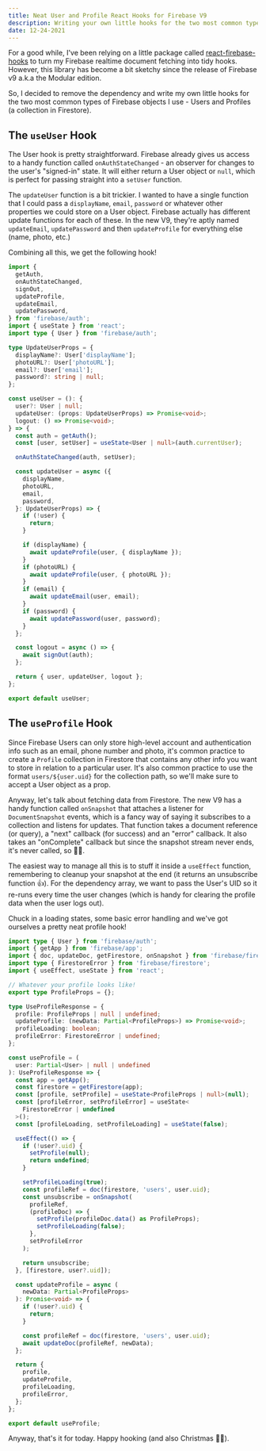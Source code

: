 ```yaml
---
title: Neat User and Profile React Hooks for Firebase V9
description: Writing your own little hooks for the two most common types of Firebase objects - Users and Profiles.
date: 12-24-2021
---
```


For a good while, I've been relying on a little package called [react-firebase-hooks](https://github.com/CSFrequency/react-firebase-hooks) to turn my Firebase realtime document fetching into tidy hooks. However, this library has become a bit sketchy since the release of Firebase v9 a.k.a the Modular edition.

So, I decided to remove the dependency and write my own little hooks for the two most common types of Firebase objects I use - Users and Profiles (a collection in Firestore).

## The `useUser` Hook

The User hook is pretty straightforward. Firebase already gives us access to a handy function called `onAuthStateChanged` - an observer for changes to the user's "signed-in" state. It will either return a User object or `null`, which is perfect for passing straight into a `setUser` function.

The `updateUser` function is a bit trickier. I wanted to have a single function that I could pass a `displayName`, `email`, `password` or whatever other properties we could store on a User object. Firebase actually has different update functions for each of these. In the new V9, they're aptly named `updateEmail`, `updatePassword` and then `updateProfile` for everything else (name, photo, etc.)

Combining all this, we get the following hook!

```ts
import {
  getAuth,
  onAuthStateChanged,
  signOut,
  updateProfile,
  updateEmail,
  updatePassword,
} from 'firebase/auth';
import { useState } from 'react';
import type { User } from 'firebase/auth';

type UpdateUserProps = {
  displayName?: User['displayName'];
  photoURL?: User['photoURL'];
  email?: User['email'];
  password?: string | null;
};

const useUser = (): {
  user?: User | null;
  updateUser: (props: UpdateUserProps) => Promise<void>;
  logout: () => Promise<void>;
} => {
  const auth = getAuth();
  const [user, setUser] = useState<User | null>(auth.currentUser);

  onAuthStateChanged(auth, setUser);

  const updateUser = async ({
    displayName,
    photoURL,
    email,
    password,
  }: UpdateUserProps) => {
    if (!user) {
      return;
    }

    if (displayName) {
      await updateProfile(user, { displayName });
    }
    if (photoURL) {
      await updateProfile(user, { photoURL });
    }
    if (email) {
      await updateEmail(user, email);
    }
    if (password) {
      await updatePassword(user, password);
    }
  };

  const logout = async () => {
    await signOut(auth);
  };

  return { user, updateUser, logout };
};

export default useUser;
```

## The `useProfile` Hook

Since Firebase Users can only store high-level account and authentication info such as an email, phone number and photo, it's common practice to create a `Profile` collection in Firestore that contains any other info you want to store in relation to a particular user. It's also common practice to use the format `users/${user.uid}` for the collection path, so we'll make sure to accept a User object as a prop.

Anyway, let's talk about fetching data from Firestore. The new V9 has a handy function called `onSnapshot` that attaches a listener for `DocumentSnapshot` events, which is a fancy way of saying it subscribes to a collection and listens for updates. That function takes a document reference (or query), a "next" callback (for success) and an "error" callback. It also takes an "onComplete" callback but since the snapshot stream never ends, it's never called, so 🤷‍♀️.

The easiest way to manage all this is to stuff it inside a `useEffect` function, remembering to cleanup your snapshot at the end (it returns an unsubscribe function 👍). For the dependency array, we want to pass the User's UID so it re-runs every time the user changes (which is handy for clearing the profile data when the user logs out).

Chuck in a loading states, some basic error handling and we've got ourselves a pretty neat profile hook!

```ts
import type { User } from 'firebase/auth';
import { getApp } from 'firebase/app';
import { doc, updateDoc, getFirestore, onSnapshot } from 'firebase/firestore';
import type { FirestoreError } from 'firebase/firestore';
import { useEffect, useState } from 'react';

// Whatever your profile looks like!
export type ProfileProps = {};

type UseProfileResponse = {
  profile: ProfileProps | null | undefined;
  updateProfile: (newData: Partial<ProfileProps>) => Promise<void>;
  profileLoading: boolean;
  profileError: FirestoreError | undefined;
};

const useProfile = (
  user: Partial<User> | null | undefined
): UseProfileResponse => {
  const app = getApp();
  const firestore = getFirestore(app);
  const [profile, setProfile] = useState<ProfileProps | null>(null);
  const [profileError, setProfileError] = useState<
    FirestoreError | undefined
  >();
  const [profileLoading, setProfileLoading] = useState(false);

  useEffect(() => {
    if (!user?.uid) {
      setProfile(null);
      return undefined;
    }

    setProfileLoading(true);
    const profileRef = doc(firestore, 'users', user.uid);
    const unsubscribe = onSnapshot(
      profileRef,
      (profileDoc) => {
        setProfile(profileDoc.data() as ProfileProps);
        setProfileLoading(false);
      },
      setProfileError
    );

    return unsubscribe;
  }, [firestore, user?.uid]);

  const updateProfile = async (
    newData: Partial<ProfileProps>
  ): Promise<void> => {
    if (!user?.uid) {
      return;
    }

    const profileRef = doc(firestore, 'users', user.uid);
    await updateDoc(profileRef, newData);
  };

  return {
    profile,
    updateProfile,
    profileLoading,
    profileError,
  };
};

export default useProfile;
```

Anyway, that's it for today. Happy hooking (and also Christmas 🎄🎅).
